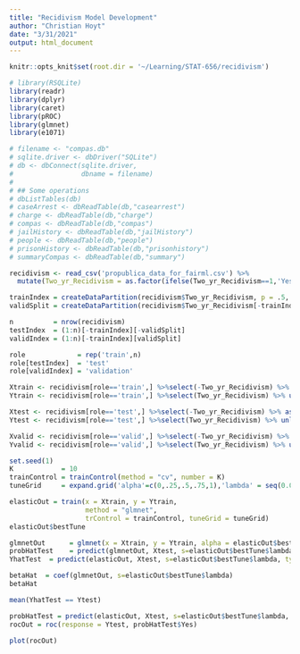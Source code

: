 ```yaml
---
title: "Recidivism Model Development"
author: "Christian Hoyt"
date: "3/31/2021"
output: html_document
---
```


```r
knitr::opts_knit$set(root.dir = '~/Learning/STAT-656/recidivism')
```


```r
# library(RSQLite)
library(readr)
library(dplyr)
library(caret)
library(pROC)
library(glmnet)
library(e1071)
```


```r
# filename <- "compas.db"
# sqlite.driver <- dbDriver("SQLite")
# db <- dbConnect(sqlite.driver,
#                 dbname = filename)
#                 
# ## Some operations
# dbListTables(db)
# caseArrest <- dbReadTable(db,"casearrest")
# charge <- dbReadTable(db,"charge")
# compas <- dbReadTable(db,"compas")
# jailHistory <- dbReadTable(db,"jailHistory")
# people <- dbReadTable(db,"people")
# prisonHistory <- dbReadTable(db,"prisonhistory")
# summaryCompas <- dbReadTable(db,"summary")
```

```r
recidivism <- read_csv('propublica_data_for_fairml.csv') %>%
  mutate(Two_yr_Recidivism = as.factor(ifelse(Two_yr_Recidivism==1,'Yes','No')))

trainIndex = createDataPartition(recidivism$Two_yr_Recidivism, p = .5, list = FALSE) %>% as.vector(.)
validSplit = createDataPartition(recidivism$Two_yr_Recidivism[-trainIndex], p = .5, list = FALSE) %>% as.vector(.)

n          = nrow(recidivism)
testIndex  = (1:n)[-trainIndex][-validSplit]
validIndex = (1:n)[-trainIndex][validSplit]

role             = rep('train',n)
role[testIndex]  = 'test'
role[validIndex] = 'validation'

Xtrain <- recidivism[role=='train',] %>%select(-Two_yr_Recidivism) %>% as.matrix(.)
Ytrain <- recidivism[role=='train',] %>%select(Two_yr_Recidivism) %>% unlist(.)

Xtest <- recidivism[role=='test',] %>%select(-Two_yr_Recidivism) %>% as.matrix(.)
Ytest <- recidivism[role=='test',] %>%select(Two_yr_Recidivism) %>% unlist(.)

Xvalid <- recidivism[role=='valid',] %>%select(-Two_yr_Recidivism) %>% as.matrix(.)
Yvalid <- recidivism[role=='valid',] %>%select(Two_yr_Recidivism) %>% unlist(.)
```

```r
set.seed(1)
K            = 10
trainControl = trainControl(method = "cv", number = K)
tuneGrid     = expand.grid('alpha'=c(0,.25,.5,.75,1),'lambda' = seq(0.000001, .001, length.out = 30))

elasticOut = train(x = Xtrain, y = Ytrain,
                   method = "glmnet", 
                   trControl = trainControl, tuneGrid = tuneGrid)
elasticOut$bestTune
```

```r
glmnetOut      = glmnet(x = Xtrain, y = Ytrain, alpha = elasticOut$bestTune$alpha, family = 'binomial')
probHatTest    = predict(glmnetOut, Xtest, s=elasticOut$bestTune$lambda, type = 'response')
YhatTest  = predict(elasticOut, Xtest, s=elasticOut$bestTune$lambda, type = 'raw')
```



```r
betaHat  = coef(glmnetOut, s=elasticOut$bestTune$lambda)
betaHat
```

```r
mean(YhatTest == Ytest)
```

```r
probHatTest = predict(elasticOut, Xtest, s=elasticOut$bestTune$lambda, type = 'prob')
rocOut = roc(response = Ytest, probHatTest$Yes)
```

```r
plot(rocOut)
```







